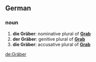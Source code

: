==German==
===noun===
# '''die Gräber''': nominative plural of '''[[Grab]]'''
# '''der Gräber''': genitive plural of '''[[Grab]]'''
# '''die Gräber''': accusative plural of '''[[Grab]]'''

[[de:Gräber]]